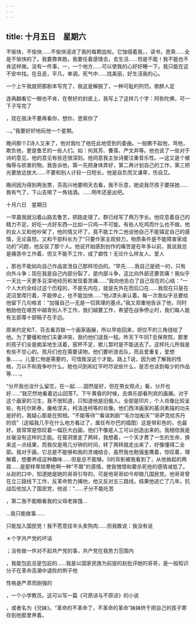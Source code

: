 ```yaml
---
---
---
```

title: 十月五日　星期六
---




不愉快，不愉快……不愉快浸进了我的每颗血轮。它蚀侵着我，，读书，思索……全是不愉快的了。我要靠奔跑，我要任着感情去，去生活……但是不能！我不能也不肯这样做。没有一件事，一，一个地方……可以使我的心好好睡一下。我只能在这不安中找。在丑恶，平凡，单调，死气中……找美丽，好生活我的心。

一个上午我就把那剧本写完了，我这是解脱了，一种可耻的刑罚。歌醉人定

连再翻看它一眼也不肯，在卷好的封皮上，我写上了这样几个字：阿弥陀佛，可一下子写完了

，现在我决不要再看你，想你，思索你了

…。”我要好好地玩他一个星期。

晚间那个Z诗人又来了，他对我吐了他在此地受到的委曲。一般瞧不起他，骂他，欺负他，更是鲁艺的一些人们。如：何其芳、曹葆、严文井等。他也说了一些对于诗的意见，他的意见有些还很深刻。他同意我主张诗要注重音乐性。―这又是个被侮辱与损害的物。我告诉他，第一先把身体弄好，第二再计划自己的工作，第三把光要放远放大……不要和别人计较一日短长。他是自负而又谦卑，伤自艾。

晚间因为得到两张票，芬高兴地要明天去看，我不乐意，她说我尽孩子要挟她……我有气了，下山去喝了一角钱酒。……明年还是出吧。





十月六日　星期日


一早晨我就沿着山路去鲁艺，把路走错了。群已经写了两万字长。他叹息着自己的精力不足，好吃一点好东西―比如一只鸡―不可能。有些人吃鸡而什么也不做。他的女人又和他吵架了，他的情又坏了，竟不能工作二他说他自己不能镇定自己的感情，无论喜怒。又和干部科长为了“只要作家主观努力，物质条件是不能障害家成功的”问题，他反驳了那个人。他说开始感到创作的痛苦是在年多以前，我说我总是痛苦中工作着，但又不能不工作，成了癖性！无论什么样友人、爱人

，那也不能如向自己作品宣泄自己那样坦白的。“早先……我自己是统一的，只有向外斗争；现在我是自己内部分裂了，是内部斗争，这比向外部还要苦痛！我似乎一天比一天更多豆深地经历和发现着苦痛……”我向他告白了自己现在的心结：“一个人大约全经过这个历程的，不是先内在，就是先外在而后口在……我现在只是在泥沼里爬行着，不能停止，也不能加快……”他J漂头承认着。每一次我似乎总要给他留下几句格言：“加强自己―无是一切真理的基点。”我又郑重地告诉了他，同时勉励他在艰苦中越青别人不工作，我们越要工作，希望在战争停止时，我们每人能有五部尊十部稿子在手边。

原来约定和T、芬去看苏联一个画家画展，所以早些回来，把仅不的三角钱给了他。为了要缓和他们夫妻冲突，我约他们送我一程。昨天下午同T去保育院，那里的孩子们全是痴呆地生活着，窑杯不足，歌儿暂时是不能送去了。这样托儿所我是有些不甘心的。孩月们也在需要读物，他们要听游击队，而且爱重复，爱想象……。儿童仁物是需要的，可惜我没这个才能。路上T说，因为她了解我的性格，万以不和我争吵什么，她也问到和红平时尽说些什么，是否也谈到每少的作品等……。

“分开我也没什么留恋，在一起……固然是好，但在男女观点」看，分开也好……”我茫然地看着远山回答T。下午黄昏的时候，去俱乐部看列宾的画展。对于这个画家的习生，我不很知道，只知道他是旧俄人。全部是印片，个人肖像比较呈些，有托尔斯泰，屠格涅夫，柯洛连柯等的肖像。他们西洋画家的基浏素描的功夫是好的，我疑心那是在照相。“不能等待”“看讽刺剧”“毛尔加船夫”“哥萨克给苏丹的信”（这幅我几乎在什么地方看过了，属任布尔巴的插图）这是带彩色的，也最好。我常常是惊叹着一幅巨大白画，他们不像是人工可以创造出来的。我相信我是丝毫没有这样的乏能。在窑洞里走了两转，我想着，一个天才费了一生的生命，换来这－点结果，而我仅是用几分钟的时间，转了两转就走出来了，好像懂得二全部。我对于画，它总是不能够和我的灵魂结合，虽然我也勉强鉴鹰着，惊叹着，理解着，想要养成这种趣味……但是总不能够。S的背影被我看到了，从他耸起的两肩……是那样卑琐寒枪啊一种“不屑”的感情，使我憎恨和要杀死他的感情减低了。从赵的口中，知道她是她的哥哥引导的，可是他哥哥如今却做几国民党。他哥哥曾在立三路线下工作，反革命势力捕他，他又反对五三路线，结果他逃亡了几年。抗战后他加入了国民党，他说：“……孑分不能吃苦

，第二我不能眼看我的父母老挨饿…

…我只能做事……

只能加入国民党！我不愿意挂羊头卖狗肉……但我敢说：我没有说

＊个字共产党的坏话

；没有做一件对不起共产党的事，共产党在我势力范围内

，我能包庇总是包庇的……我是以国家民族为前提的赵批评她的哥哥，是一般知识分子在革命高潮中退败的例子他

性格是严肃而刚强的

，一个小学教员。这可以写一篇《可原谅与不原谅》的小说

，或者名为《兄妹》。“革命的不革命了，不革命的革命”妹妹终于把自己的孩子寄存到他那里养着。